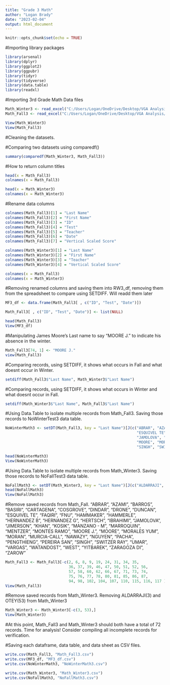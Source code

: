 ```yaml
---
title: "Grade 3 Math"
author: "Logan Brady"
date: "2023-02-04"
output: html_document
---
```


```r
knitr::opts_chunk$set(echo = TRUE)
```

#Importing library packages
```r
library(arsenal)
library(dplyr)
library(ggplot2)
library(ggpubr)
library(tidyr)
library(tidyverse)
library(data.table)
library(readxl)

```

#Importing 3rd Grade Math Data files
```r

Math_Winter3 <- read_excel("C:/Users/Logan/OneDrive/Desktop/VGA Analysis/Raw VGA Scores/3rd VGA Analysis 22-23.xlsx", sheet = 7)
Math_Fall3 <- read_excel("C:/Users/Logan/OneDrive/Desktop/VGA Analysis/Raw VGA Scores/3rd VGA Analysis 22-23.xlsx", sheet = 8)

View(Math_Winter3)
View(Math_Fall3)
```


#Cleaning the datasets.

#Comparing two datasets using comparedf()
```r
summary(comparedf(Math_Winter3, Math_Fall3))
```

#How to return column titles
```r
head(x = Math_Fall3)
colnames(x = Math_Fall3)

head(x = Math_Winter3)
colnames(x = Math_Winter3)
```

#Rename data columns
```r
colnames(Math_Fall3)[1] = "Last Name"
colnames(Math_Fall3)[2] = "First Name"
colnames(Math_Fall3)[3] = "ID"
colnames(Math_Fall3)[4] = "Test"
colnames(Math_Fall3)[5] = "Teacher"
colnames(Math_Fall3)[6] = "Date"
colnames(Math_Fall3)[7] = "Vertical Scaled Score"

colnames(Math_Winter3)[1] = "Last Name"
colnames(Math_Winter3)[2] = "First Name"
colnames(Math_Winter3)[3] = "Teacher"
colnames(Math_Winter3)[4] = "Vertical Scaled Score"

colnames(x = Math_Fall3)
colnames(x = Math_Winter3)
```

#Removing renamed columns and saving them into RW3_df, removing them from the spreadsheet to compare using SETDIFF. Will readd them later
```r
MF3_df <- data.frame(Math_Fall3[ , c("ID", "Test", "Date")])

Math_Fall3[ , c("ID", "Test", "Date")] <- list(NULL)

head(Math_Fall3)
View(MF3_df)
```

#Manipulating James Moore's Last name to say "MOORE J." to indicate his absence in the winter.
```r
Math_Fall3[74, 1] <- "MOORE J."
view(Math_Fall3)
```

#Comparing records, using SETDIFF, it shows what occurs in Fall and what doesnt occur in Winter.
```r
setdiff(Math_Fall3$"Last Name", Math_Winter3$"Last Name")
```

#Comparing records, using SETDIFF, it shows what occurs in Winter and what doesnt occur in Fall.
```r
setdiff(Math_Winter3$"Last Name", Math_Fall3$"Last Name")
```

#Using Data.Table to isolate multiple records from Math_Fall3. Saving those records to NoWinterTest3 data table.
```r
NoWinterMath3 <- setDT(Math_Fall3, key = "Last Name")[J(c("ABRAR", "AZAMI", "BARROS", "BASIRI", "CARTAGENA", "COSGROVE", "DINDAR", "DRONE", "DUNCAN", 
                                                          "ESQUIVEL TE", "FAQIRI", "FNU", "HAMMAKER", "HAMMERLE", "HERNANDEZ B", "HERNANDEZ G", "HERTSCH", "IBRAHIMI",
                                                          "JAMOLOVA", "JIMERSON", "KHAN", "KOSIK", "MANZANO - M", "MARROQUIN", "MENTZER", "MONTES RAMO", "MOORE J.", 
                                                          "MOORE", "MORALES YUM", "MORAN", "MURCIA-CALL", "NAWAZY", "NGUYEN", "PACHA", "PENGTHIENG", "PEREIRA SAN",
                                                          "SINGH", "SWITZER RAY", "UMAR", "VARGAS", "WATANDOST", "WEST", "YITBAREK", "ZARAGOZA DI", "ZAROW"))]

head(NoWinterMath3)
View(NoWinterMath3)
```

#Using Data.Table to isolate multiple records from Math_Winter3. Saving those records to NoFallTest3 data table.
```r
NoFallMath3 <- setDT(Math_Winter3, key = "Last Name")[J(c("ALDARRAJI", "OTEY"))]
head(NoFallMath3)
View(NoFallMath3)
```

#Remove saved records from Math_Fall. "ABRAR", "AZAMI", "BARROS", "BASIRI", "CARTAGENA", "COSGROVE", "DINDAR", "DRONE", "DUNCAN", "ESQUIVEL TE", "FAQIRI", "FNU", "HAMMAKER", "HAMMERLE", "HERNANDEZ B", "HERNANDEZ G", "HERTSCH", "IBRAHIMI", "JAMOLOVA", "JIMERSON", "KHAN", "KOSIK", "MANZANO - M", "MARROQUIN", "MENTZER", "MONTES RAMO", "MOORE J.", "MOORE", "MORALES YUM", "MORAN", "MURCIA-CALL", "NAWAZY", "NGUYEN", "PACHA", "PENGTHIENG", "PEREIRA SAN", "SINGH", "SWITZER RAY", "UMAR", "VARGAS", "WATANDOST", "WEST", "YITBAREK", "ZARAGOZA DI", "ZAROW"
```r
Math_Fall3 <- Math_Fall3[-c(2, 6, 8, 9, 19, 24, 31, 34, 35,
                            36, 37, 39, 46, 47, 50, 51, 52, 56,
                            57, 58, 60, 62, 66, 67, 71, 73, 74,
                            75, 76, 77, 78, 80, 81, 85, 86, 87,
                            94, 98, 102, 104, 107, 110, 115, 116, 117 ),]
View(Math_Fall3)
```

#Remove saved records from Math_Winter3. Removing ALDARRAJI(3) and OTEY(53) from Math_Winter3
```r
Math_Winter3 <- Math_Winter3[-c(3, 53),]
View(Math_Winter3)
```

#At this point, Math_Fall3 and Math_Winter3 should both have a total of 72 records. Time for analysis! Consider compiling all incomplete records for verification.

#Saving each dataframe, data table, and data sheet as CSV files.
```r
write.csv(Math_Fall3, "Math_Fall3.csv")
write.csv(MF3_df, "MF3_df.csv")
write.csv(NoWinterMath3, "NoWinterMath3.csv")  

write.csv(Math_Winter3, "Math_Winter3.csv")
write.csv(NoFallMath3, "NoFallMath3.csv")
```
